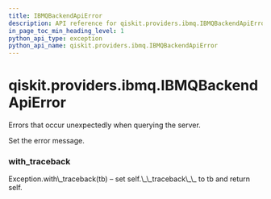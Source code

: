 ```yaml
---
title: IBMQBackendApiError
description: API reference for qiskit.providers.ibmq.IBMQBackendApiError
in_page_toc_min_heading_level: 1
python_api_type: exception
python_api_name: qiskit.providers.ibmq.IBMQBackendApiError
---
```


# qiskit.providers.ibmq.IBMQBackendApiError

<Class id="qiskit.providers.ibmq.IBMQBackendApiError" isDedicatedPage={true} github="https://github.com/qiskit/qiskit-ibmq-provider/tree/stable/0.15/qiskit/providers/ibmq/exceptions.py" signature="IBMQBackendApiError(*message)">
  Errors that occur unexpectedly when querying the server.

  Set the error message.

  ### with\_traceback

  <Function id="qiskit.providers.ibmq.IBMQBackendApiError.with_traceback" signature="with_traceback()">
    Exception.with\_traceback(tb) – set self.\_\_traceback\_\_ to tb and return self.
  </Function>
</Class>

